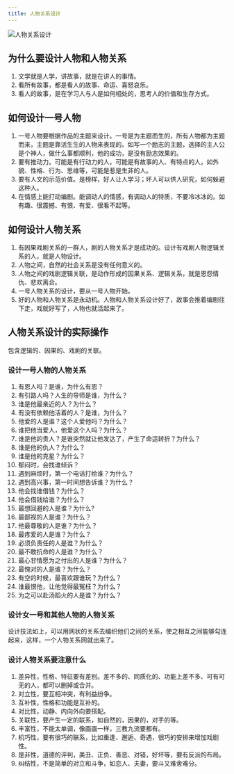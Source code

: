 ```yaml
---
title: 人物关系设计
---
```


![人物关系设计](https://img.dava.cc/img/人物关系设计.png)

## 为什么要设计人物和人物关系

1. 文学就是人学，讲故事，就是在讲人的事情。
2. 看所有故事，都是看人的故事、命运、喜怒哀乐。
3. 看人的故事，是在学习人与人是如何相处的，思考人的价值和生存方式。

## 如何设计一号人物

1. 一号人物要根据作品的主题来设计。一号是为主题而生的，所有人物都为主题而来，主题是靠活生生的人物来表现的。如写一个励志的主题，选择的主人公是个神人，做什么事都顺利，他的成功，是没有励志效果的。
2. 要有推动力。可能是有行动力的人，可能是有故事的人、有特点的人，如外貌、性格、行为、思维等，可能是惹是生非的人。
3. 要有人文的示范价值。是榜样，好人让人学习；坏人可以供人研究，如何躲避这种人。
4. 在情感上能打动编剧。能调动人的情感，有调动人的特质，不要冷冰冰的。如有趣、很震撼、有恨、有爱、很看不起等。

## 如何设计人物关系

1. 有因果戏剧关系的一群人，剧的人物关系才是成功的。设计有戏剧人物逻辑关系的人，就是人物设计。
2. 人物之间，自然的社会关系是没有任何意义的。
3. 人物之间的戏剧逻辑关联，是动作形成的因果关系、逻辑关系，就是恩怨情仇、悲欢离合。
4. 一号人物关系的设计，要从一号人物开始。
5. 好的人物和人物关系是永动机。人物和人物关系设计好了，故事会推着编剧往下走，戏就好写了，人物也就活起来了。

## 人物关系设计的实际操作

包含逻辑的、因果的、戏剧的关联。

### 设计一号人物的人物关系

1. 有恩人吗？是谁，为什么有恩？
2. 有引路人吗？人生的导师是谁，为什么？
3. 谁是他最亲近的人？为什么？
4. 有没有依赖他活着的人？是谁，为什么？
5. 他爱的人是谁？这个人爱他吗？为什么？
6. 谁把他当爱人，他爱这个人吗？为什么？
7. 谁是他的贵人？是谁突然就让他发达了，产生了命运转折？为什么？
8. 谁是他的仇人？为什么？
9. 谁是他的克星？为什么？
10. 郁闷时，会找谁倾诉？
11. 遇到麻烦时，第一个电话打给谁？为什么？
12. 遇到高兴事，第一时间想告诉谁？为什么？
13. 他会找谁借钱？为什么？
14. 他会借钱给谁？为什么？
15. 最想回避的人是谁？为什么?
16. 最鄙视的人是谁？为什么？
17. 他最尊敬的人是谁？为什么？
18. 最疼爱的人是谁？为什么？
19. 必须负责任的人是谁？为什么？
20. 最不敢抗命的人是谁？为什么？
21. 最心甘情愿为之付出的人是谁？为什么？
22. 最愧对的人是谁？为什么？
23. 有空的时候，最喜欢跟谁玩？为什么？
24. 谁最恨他，让他觉得最冤枉？为什么？
25. 为之可以赴汤蹈火的人是谁？为什么？

### 设计女一号和其他人物的人物关系

设计技法如上，可以用网状的关系去编织他们之间的关系，使之相互之间能够勾连起来，这样，一个人物关系网就出来了。

### 设计人物关系要注意什么

1. 差异性，性格、特征要有差别。差不多的、同质化的、功能上差不多、可有可无的人，都可以删掉或合并。
2. 对立性，要互相冲突，有利益纷争。
3. 互补性，性格和功能是互补的。
4. 对比性，动静、内向外向要搭配。
5. 关联性，要产生一定的联系，如自然的，因果的，对手的等。
6. 丰富性，不能太单调，像画画一样，三教九流要都有。
7. 机巧性，要有很巧的联系，比如重逢、邂逅、奇遇，很巧的安排来增加戏剧性。
8. 是非性，道德的评判，美丑、正负、善恶、对错，好坏等，要有反派的布局。
9. 纠结性，不是简单的对立和斗争，如恋人、夫妻，要斗又难舍难分。
